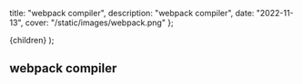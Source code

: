   title: "webpack compiler",
  description: "webpack compiler",
  date: "2022-11-13",
  cover: "/static/images/webpack.png"
};

  <MDXContentCom meta={meta}>{children}</MDXContentCom>
);

## webpack compiler

```ts

```
